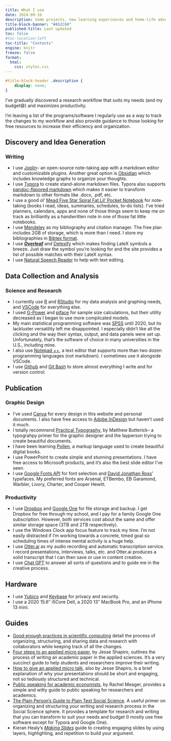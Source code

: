 ```yaml
---
title: What I use
date: 2024-09-16
description: Some projects, new learning experiences and home-life adventures
title-block-banner: "#A52C60"
published-title: Last updated
toc: false
#toc-location:left
toc-title: "Contents"
engine: knitr
freeze: false
format:
  html:
    css: styles.css
---
```


```css
#title-block-header .description {
    display: none;
}
```

I’ve gradually discovered a research workflow that suits my needs (and my budget😅) and maximizes productivity.

I’m leaving a list of the programs/software I regularly use as a way to track the changes to my workflow and also provide guidance to those looking for free resources to increase their efficiency and organization.

## Discovery and Idea Generation

### Writing

-   I use [Joplin](https://joplinapp.org/)– an open-source note-taking app with a markdown editor and customizable plugins. Another great option is [Obsidian](https://www.marclittlemore.com/beginners-guide-note-taking-obsidian/) which includes knowledge graphs to organize your thoughts.
-   I use [Typora](https://homepage.divms.uiowa.edu/~rlenth/Power/index.html) to create stand-alone markdown files. Typora also supports [pandoc-flavored markdown](https://pandoc.org/index.html) which makes it easier to transform markdown to other formats like .docx, .pdf, etc.
-   I use a good ol’ [Mead Five Star Spiral Fat Lil’ Pocket Notebook](https://www.fivestarbuiltstrong.com/p/multipacks/fat-lil-wirebound-notebook-college-ruled-6-pack-38027/) for note-taking (books I read, ideas, summaries, schedules, to-do lists). I’ve tried planners, calendars, apps and none of those things seem to keep me on track as brilliantly as a handwritten note in one of those fat little notebooks.
-   I use [Mendeley](https://www.mendeley.com/search/) as my bibliography and citation manager. The free plan includes 2GB of storage, which is more than I need. I store my bibliographies in [Bibtex format](https://www.bibtex.org/).
-   I use [***Overleaf***](https://www.overleaf.com/) and [Detexify](https://detexify.kirelabs.org/classify.html) which makes finding LateX symbols a breeze. Just draw the symbol you’re looking for and the site provides a list of possible matches with their LateX syntax.
-   I use [Natural Speech Reader](https://www.naturalreaders.com/) to help with text editing.

## Data Collection and Analysis

### Science and Research

-   I currently use [R](https://www.r-project.org/) and [RStudio](https://www.rstudio.com/) for my data analysis and graphing needs, and [VSCode](https://code.visualstudio.com/) for everything else.
-   I used [G-Power](https://www.psychologie.hhu.de/arbeitsgruppen/allgemeine-psychologie-und-arbeitspsychologie/gpower) and [piface](https://homepage.divms.uiowa.edu/~rlenth/Power/index.html) for sample size calculations, but their utility decreased as I began to use more complicated models.
-   My main statistical programming software was [SPSS](https://studentdiscounts.com/?gad_source=1&gclid=CjwKCAiAivGuBhBEEiwAWiFmYQw5XZfX_CVYuuY1zt8nJZsSbSLOtD9sRVQbcqyBNEUejnnA1-3OVBoCLVgQAvD_BwE) until 2020, but its lackluster versatility left me disappointed. I especially didn’t like all the clicking and the way their syntax, output, and data panels were set up. Unfortunately, that’s the software of choice in many universities in the U.S., including mine.
-   I also use [Notepad ++](https://notepad-plus-plus.org/), a text editor that supports more than two dozen programming languages (not markdown). I sometimes use it alongside VSCode.
-   I use [Github](https://github.com/) and [Git Bash](https://git-scm.com/downloads) to store almost everything I write and for version control.

## Publication

### Graphic Design

-   I’ve used [Canva](https://www.canva.com/) for every design in this website and personal documents. I also have free access to [Adobe InDesign](https://www.adobe.com/) but haven’t used it much.
-   I totally recommend [Practical Typography](https://practicaltypography.com/), by Matthew Butterick– a typograhpy primer for the graphic designer and the layperson trying to create beautiful documents.
- I have been learning [Pollen](https://docs.racket-lang.org/pollen/index.html), a markup language used to create beautiful digital books.
-   I use PowerPoint to create simple and stunning presentations. I have free access to Microsoft products, and it’s also the best slide editor I’ve seen.
-   I use [Google Fonts API](https://fonts.google.com/) for font selection and [David Jonathan Ross](https://djr.com/)’ typefaces. My preferred fonts are Arsenal, ETBembo, EB Garamond, Warbler, Livory, Charter, and Cooper Hewitt.

### Productivity

-   I use [Dropbox](https://www.dropbox.com/) and [Google One](https://one.google.com/overview/) for file storage and backup. I get Dropbox for free through my school, and I pay for a family Google One subscription. However, both services cost about the same and offer similar storage space (3TB and 2TB respectively).
-   I use the Windows Clock app focus feature to track my time. I’m not easily distracted if I’m working towards a concrete, timed goal so scheduling times of intense mental activity is a huge help.
-   I use [Otter.ai](https://otter.ai/home) as my audio recording and automatic transcription service. I record presentations, interviews, talks, etc. and Otter.ai produces a solid transcript that I can then save or use in content creation.
-   I use [Chat GPT](https://chat.openai.com/) to answer all sorts of questions and to guide me in the creative process.

## Hardware

-   I use [Yubico](https://www.yubico.com/) and [Keybase](https://keybase.io/) for privacy and security.
-   I use a 2020 15.6″ i5Core Dell, a 2020 13″ MacBook Pro, and an iPhone 13 mini.

## Guides

-   [Good enough practices in scientific computing](https://journals.plos.org/ploscompbiol/article?id=10.1371/journal.pcbi.1005510) detail the process of organizing, structuring, and sharing data and research with collaborators while keeping track of all the changes.
-   [Four steps to an applied micro paper](https://scholar.harvard.edu/files/shapiro/files/foursteps.pdf), by Jesse Shapiro, outlines the process of writing an academic paper in the applied sciences. It’s a very succinct guide to help students and researchers improve their writing.
-   [How to give an applied micro talk](https://scholar.harvard.edu/files/shapiro/files/applied_micro_slides.pdf), also by Jesse Shapiro, is a brief explanation of why your presentations should be short and engaging, not so tediously structured and technical.
-   [Public speaking for academic economists](https://www.princeton.edu/~reddings/tradephd/public_speaking_for_academic_economists.pdf), by Rachel Meager, provides a simple and witty guide to public speaking for researchers and academics.
-   [The Plain Person’s Guide to Plain Text Social Science](https://plain-text.co/). A useful primer on organizing and structuring your writing and research process in the Social Science sphere. It provides a template for research and writing that you can transform to suit your needs and budget (I mostly use free software except for Typora and Google One).
-   Kieran Healy’s [*Making Slides*](https://kieranhealy.org/blog/archives/2018/03/24/making-slides/) guide to creating engaging slides by using layers, highlighting, and repetition to build your argument.
